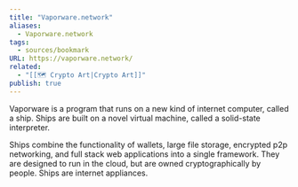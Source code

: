 ```yaml
---
title: "Vaporware.network"
aliases:
  - Vaporware.network
tags:
  - sources/bookmark
URL: https://vaporware.network/
related:
  - "[[🗺️ Crypto Art|Crypto Art]]"
publish: true
---
```




Vaporware is a program that runs on a new kind of internet computer, called a ship. Ships are built on a novel virtual machine, called a solid-state interpreter.

Ships combine the functionality of wallets, large file storage, encrypted p2p networking, and full stack web applications into a single framework. They are designed to run in the cloud, but are owned cryptographically by people. Ships are internet appliances.